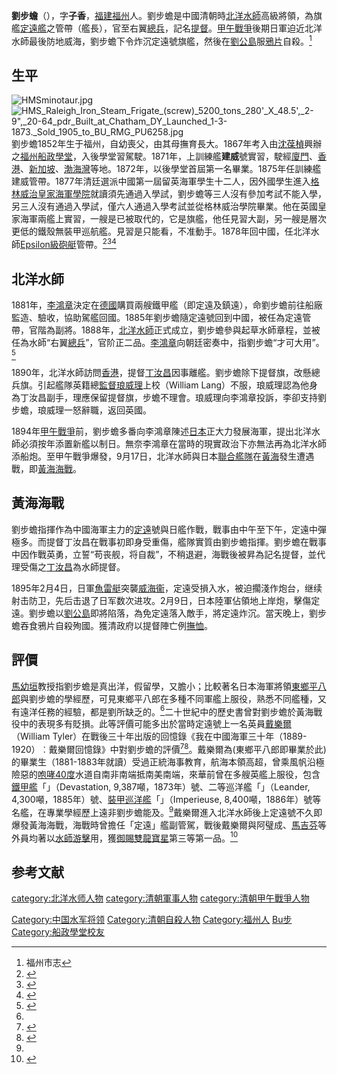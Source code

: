 {{Infobox person
| name          = 劉步蟾
| image         = File:liubuqian.jpg|160px
| alt           = 
| caption       = 
| birth_name    = 
| birth_date    =  1852年
| birth_place   =  [[大清|大清]][[福建省_(清)|福建省]][[福州府|福州府]][[侯官縣|侯官縣]]
| death_date    = {{Death date and age|1895|2|10|1852|}}[[自殺|×]]
| death_place   =  {{QIN}}[[山东省_(清)|山東省]][[登州府|登州府]][[文登縣|文登縣]][[劉公島|劉公島]]
| nationality   = {{QIN}}
| other_names   = 
| occupation    = 北洋水师将领
| years_active  = 
| known_for     = 黄海海战
| notable_works = 
}}
'''劉步蟾'''（{{bd|1852年||1895年|2月10日|catidx=Liu劉}}），字'''子香'''，[[福建|福建]][[福州|福州]]人。劉步蟾是中國清朝時[[北洋水師|北洋水師]]高級將領，為旗艦[[定遠艦|定遠艦]]之管帶（艦長），官至右翼[[總兵|總兵]]，記名[[提督|提督]]。[[甲午戰爭|甲午戰爭]]後期日軍迫近北洋水師最後防地威海，劉步蟾下令炸沉定遠號旗艦，然後在[[劉公島|劉公島]]服[[鴉片|鴉片]]自殺。<ref name="福州市志">福州市志</ref>

==生平==
[[File:HMSminotaur.jpg|thumb]]
[[File:HMS_Raleigh_Iron_Steam_Frigate_(screw)_5200_tons_280'_X_48.5',_2-9",_20-64_pdr_Built_at_Chatham_DY_Launched_1-3-1873._Sold_1905_to_BU_RMG_PU6258.jpg|thumb]]
劉步蟾1852年生于福州，自幼喪父，由其母撫育長大。1867年考入由[[沈葆楨|沈葆楨]]興辦之[[福州船政學堂|福州船政學堂]]，入後學堂習駕駛。1871年，上訓練艦'''建威'''號實習，駛經[[廈門|廈門]]、[[香港|香港]]、[[新加坡|新加坡]]、[[渤海灣|渤海灣]]等地。1872年，以後學堂首屆第一名畢業。1875年任訓練艦建威管帶。1877年清廷選派中國第一屆留英海軍學生十二人，因外國學生進入[[格林威治皇家海軍學院|格林威治皇家海軍學院]]就讀須先通過入學試，劉步蟾等三人沒有參加考試不能入學，另三人沒有通過入學試，僅六人通過入學考試並從格林威治學院畢業。他在英國皇家海軍兩艦上實習，一艘是已被取代的{{le|舷砲型鐵甲艦|Minotaur-class ironclad}}{{le|敏諾圖號鐵甲艦|HMS Minotaur (1863)|敏諾圖號}}，它是{{le|海峽艦隊|Channel Fleet}}旗艦，他任見習大副，另一艘是層次更低的鐵殼無裝甲巡航艦{{le|雷利號無裝甲巡航艦|HMS Raleigh (1873)|雷利號}}。見習是只能看，不准動手。1878年回中國，任北洋水師[[Epsilon級砲艇|Epsilon級砲艇]]{{link-ja|鎮北號|鎮北 (砲艦)}}管帶。<ref name="馬幼垣2009">{{cite book|author=馬幼垣|title=靖海澄疆：中國近代海軍史事新詮|url=https://books.google.com/books?id=d_nUCQAAQBAJ&pg=PA85|date=1 June 2009|publisher=聯經出版事業|isbn=978-957-08-3418-5|access-date=2019-01-11|archive-date=2020-08-18|archive-url=https://web.archive.org/web/20200818061509/https://books.google.com/books?id=d_nUCQAAQBAJ&pg=PA85|dead-url=no}}</ref>{{rp|85}}<ref>{{cite web|author=馬幼垣|url=http://www.cciv.cityu.edu.hk/publication/jiuzhou/txt/12-6-178.txt|title=劉步蟾和東鄉平八郎──中日海軍兩主將比較研究四題}}{{Dead link|date=2019年11月 |bot=InternetArchiveBot |fix-attempted=yes }}</ref><ref name="Fremantle1904">{{cite book|author=Sir Edmund Robert Fremantle|title=''The navy as I have known it: 1849-1899''|url=https://books.google.com/books?id=FHwMAAAAYAAJ&pg=PA422|year=1904年|publisher=Cassell and company|page=422|access-date=2019-01-11|archive-date=2020-08-18|archive-url=https://web.archive.org/web/20200818061519/https://books.google.com/books?id=FHwMAAAAYAAJ&pg=PA422|dead-url=no}}</ref>

==北洋水師==
1881年，[[李鴻章|李鴻章]]決定在[[德國|德國]]購買兩艘鐵甲艦（即定遠及鎮遠），命劉步蟾前往船廠監造、驗收，協助駕艦回國。1885年劉步蟾隨定遠號回到中國，被任為定遠管帶，官階為副將。1888年，[[北洋水師|北洋水師]]正式成立，劉步蟾參與起草水師章程，並被任為水師“右翼[[總兵|總兵]]”，官阶正二品。[[李鴻章|李鴻章]]向朝廷密奏中，指劉步蟾“才可大用”。<ref name="唐德剛1998">{{cite book|author=唐德剛|title=晚清七十年(3) 甲午戰爭與戊戌變法: 唐德剛作品集3|url=https://books.google.com/books?id=Rce3AAAAQBAJ&pg=PA34|year=1998|publisher=遠流出版|isbn=978-957-32-3513-2|page=34}}</ref>

1890年，北洋水師訪問[[香港|香港]]，提督[[丁汝昌|丁汝昌]]因事離艦。劉步蟾除下提督旗，改懸總兵旗。引起艦隊英籍總[[學堂監督|監督]][[琅威理|琅威理]]上校（William Lang）不服，琅威理認為他身為丁汝昌副手，理應保留提督旗，步蟾不理會。琅威理向李鴻章投訴，李卻支持劉步蟾，琅威理一怒辭職，返回英國。

1894年[[甲午戰爭|甲午戰爭]]前，劉步蟾多番向李鴻章陳述[[日本|日本]]正大力發展海軍，提出北洋水師必須按年添置新艦以制日。無奈李鴻章在當時的現實政治下亦無法再為北洋水師添船炮。至甲午戰爭爆發，9月17日，北洋水師與日本[[聯合艦隊|聯合艦隊]]在[[黃海|黃海]]發生遭遇戰，即[[黄海海战_(1894年)|黃海海戰]]。

==黃海海戰==
劉步蟾指揮作為中國海軍主力的[[定遠|定遠]]號與日艦作戰，戰事由中午至下午，定遠中彈極多。而提督丁汝昌在戰事初即身受重傷，艦隊實質由劉步蟾指揮。劉步蟾在戰事中因作戰英勇，立誓“苟丧舰，将自裁”，不稍退避，海戰後被昇為記名提督，並代理受傷之[[丁汝昌|丁汝昌]]為水師提督。

1895年2月4日，日軍[[魚雷艇|魚雷艇]]突襲[[威海衞|威海衞]]，定遠受損入水，被迫擱淺作炮台，继续射击防卫，先后击退了日军数次进攻。2月9日，日本陸軍佔領地上岸炮，擊傷定遠。劉步蟾以[[劉公島|劉公島]]即將陷落，為免定遠落入敵手，將定遠炸沉。當天晚上，劉步蟾吞食鴉片自殺殉國。獲清政府以提督陣亡例[[撫恤|撫恤]]。

==評價==
[[馬幼垣|馬幼垣]]教授指劉步蟾是真出洋，假留學，又膽小；比較著名日本海軍將領[[東鄉平八郎|東鄉平八郎]]與劉步蟾的學經歷，可見東鄉平八郎在多種不同軍艦上服役，熟悉不同艦種，又有遠洋任務的經驗，都是劉所缺乏的。<ref name="馬幼垣2009"/>{{rp|81-82}}二十世紀中的歷史書曾對劉步蟾於黃海戰役中的表現多有貶損。此等評價可能多出於當時定遠號上一名英員[[戴樂爾|戴樂爾]]（William Tyler）在戰後三十年出版的回憶錄《我在中國海軍三十年（1889-1920）︰戴樂爾回憶錄》中對劉步蟾的評價<ref name="Tyler1929">{{cite book|author=William Ferdinand Tyler|title=Pulling Strings in China|url=https://archive.org/details/in.ernet.dli.2015.13785/|year=1929年|publisher=Constable & Company|access-date=2019-12-29|archive-url=https://web.archive.org/web/20190305140124/https://archive.org/details/in.ernet.dli.2015.13785/|archive-date=2019-03-05|dead-url=no}}</ref><ref name="Tyler2011">{{cite book|author=戴樂爾|title=我在中国海军三十年 (1889-1920): 戴樂爾回忆录|others=張黎源譯|url=https://books.google.com/books?id=NOxStwAACAAJ|year=2011年|publisher=文匯出版社|isbn=978-7-5496-0214-8|access-date=2019-12-29|archive-url=https://web.archive.org/web/20190305140124/https://books.google.com/books?id=NOxStwAACAAJ|archive-date=2019-03-05|dead-url=no}}</ref>。戴樂爾為{{le|泰晤士航海訓練學院|Thames Nautical Training College}}(東鄉平八郎即畢業於此)的畢業生（1881-1883年就讀）受過正統海事教育，航海本領高超，曾乘風帆沿極險惡的[[咆哮40度|咆哮40度]]水道自南非南端抵南美南端，來華前曾在多艘英艦上服役，包含[[鐵甲艦|鐵甲艦]]「{{le|破壞號無桅杆獨立砲塔型鐵甲艦|HMS Devastation (1871)|破壞}}」（Devastation, 9,387噸，1873年）號、二等巡洋艦「{{le|利安達號巡洋艦|HMS Leander (1882)|利安達}}」（Leander, 4,300噸，1885年）號、[[裝甲巡洋艦|裝甲巡洋艦]]「{{le|專橫號裝甲巡洋艦|HMS Imperieuse (1883)|專橫}}」（Imperieuse, 8,400噸，1886年）號等名艦，在專業學經歷上遠非劉步蟾能及。<ref name="馬幼垣2009"/>{{rp|82-83}}戴樂爾進入北洋水師後上定遠號不久即爆發黃海海戰，海戰時曾擔任「定遠」艦副管駕，戰後戴樂爾與阿璧成、[[馬吉芬|馬吉芬]]等外員均著以[[水師|水師]][[游擊_(官名)|游擊]]用，獲[[御賜雙龍寶星|御賜雙龍寶星]]第三等第一品。<ref>{{cite book|author=李鴻章|chapter-url=http://hant.wen.incasedo.cn/d_1_27226_1|chapter=〈光緒二十年·海戰請獎恤西員片（九月二十三日）〉|title=《李文忠公選集》|quote=幫辦定遠副管駕英員戴樂爾、幫辦定遠總管輪德國阿壁成、幫辦鎮遠管帶美員馬吉芬，均擬請以水師游擊用。該四員並請賞戴花翎，給予三等第一寶星。|access-date=2021-01-14|archive-date=2020-10-21|archive-url=https://web.archive.org/web/20201021220535/http://hant.wen.incasedo.cn/d_1_27226_1|dead-url=no}}</ref>

==参考文献==
{{reflist|2}}

{{北洋水師}}
{{甲午战争}}
{{Authority control}}
{{DEFAULTSORT:L}}
[[category:北洋水师人物|category:北洋水师人物]]
[[category:清朝軍事人物|category:清朝軍事人物]]
[[category:清朝甲午戰爭人物|category:清朝甲午戰爭人物]]
[[Category:中国水军将领|Category:中国水军将领]]
[[Category:清朝自殺人物|Category:清朝自殺人物]]
[[Category:福州人|Category:福州人]]
[[Category:劉姓|Bu步]]
[[Category:船政學堂校友|Category:船政學堂校友]]